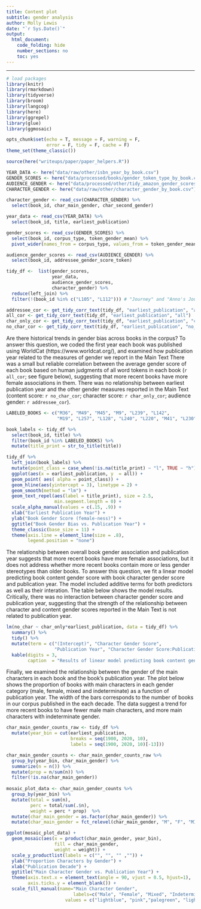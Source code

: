 ```yaml
---
title: Content plot
subtitle: gender analysis
author: Molly Lewis 
date: "`r Sys.Date()`"
output: 
  html_document:
    code_folding: hide
    number_sections: no
    toc: yes
---
```

  
******

```r
# load packages
library(knitr)
library(rmarkdown)
library(tidyverse)
library(broom)
library(langcog)
library(here)
library(ggrepel)
library(glue)
library(ggmosaic)

opts_chunk$set(echo = T, message = F, warning = F, 
               error = F, tidy = F, cache = F)
theme_set(theme_classic())

source(here("writeups/paper/paper_helpers.R"))
```

```r
YEAR_DATA <- here("data/raw/other/isbn_year_by_book.csv")
GENDER_SCORES <- here("data/processed/books/gender_token_type_by_book.csv")
AUDIENCE_GENDER <- here("data/processed/other/tidy_amazon_gender_scores.csv")
CHARACTER_GENDER <- here("data/raw/other/character_gender_by_book.csv")

character_gender <- read_csv(CHARACTER_GENDER) %>%
  select(book_id, char_main_gender, char_second_gender)

year_data <- read_csv(YEAR_DATA) %>%
  select(book_id, title, earliest_publication)

gender_scores <- read_csv(GENDER_SCORES) %>%
  select(book_id, corpus_type, token_gender_mean) %>%
  pivot_wider(names_from = corpus_type, values_from = token_gender_mean)

audience_gender_scores <- read_csv(AUDIENCE_GENDER) %>%
  select(book_id, addressee_gender_score_token)

tidy_df <-  list(gender_scores,
                 year_data,
                 audience_gender_scores,
                 character_gender) %>%
  reduce(left_join) %>%
  filter(!(book_id %in% c("L105", "L112"))) # "Journey" and "Anno's Journey" are pictures books

```

```r
addressee_cor <- get_tidy_corr_text(tidy_df, "earliest_publication", "addressee_gender_score_token")
all_cor <- get_tidy_corr_text(tidy_df, "earliest_publication", "all")
char_only_cor <- get_tidy_corr_text(tidy_df, "earliest_publication", "char_only")
no_char_cor <- get_tidy_corr_text(tidy_df, "earliest_publication", "no_char")
```

Are there historical trends in gender bias across books in the corpus? To answer this question, we coded the first year each book was published using WorldCat (https://www.worldcat.org/), and examined how publication year related to the measures of gender we report in the Main Text There was a small but reliable correlation between the average gender score of each book based on human judgments of all word tokens in each book (`r all_cor`; see figure below), suggesting that more recent books have more female associations in them. There was no relationship between earliest publication year and the other gender measures reported in the Main Text (content score: `r no_char_cor`; character score:  `r char_only_cor`; audience gender: `r addressee_cor`). 

```r

LABELED_BOOKS <- c("M36", "M49", "M45", "M9", "L239", "L142",
                   "M19", "L257", "L128", "L240", "L220", "M41", "L230")

book_labels <- tidy_df %>% 
  select(book_id, title) %>%
  filter(book_id %in% LABELED_BOOKS) %>%
  mutate(title_print = str_to_title(title))

tidy_df %>%
  left_join(book_labels) %>%
  mutate(point_class = case_when(!is.na(title_print) ~ "l", TRUE ~ "h")) %>%
  ggplot(aes(x = earliest_publication, y  = all)) +
  geom_point( aes( alpha = point_class)) +
  geom_hline(aes(yintercept = 3), linetype = 2) +
  geom_smooth(method = "lm") +
  geom_text_repel(aes(label = title_print), size = 2.5, 
                  min.segment.length = 0) +
  scale_alpha_manual(values = c(.15, .9)) +
  xlab("Earliest Publication Year") +
  ylab("Book Gender Score (female-ness)") +
  ggtitle("Book Gender Bias vs. Publication Year") +
  theme_classic(base_size = 11) +
  theme(axis.line = element_line(size = .8),
        legend.position = "none")

```

The relationship between overall book gender association and publication year suggests that more recent books have more female associations, but it does not address whether more recent books contain more or less gender stereotypes than older books. To answer this question, we fit a linear model predicting book content gender score with book character gender score and publication year. The model included additive terms for both predictors as well as their interation. The table below shows the model results. Critically, there was no interaction between character gender score and publication year, suggesting that the strength of the relationship between character and content gender scores reported in the Main Text is not related to publication year. 

```r
lm(no_char ~ char_only*earliest_publication, data = tidy_df) %>%
  summary() %>%
  tidy() %>%
  mutate(term = c("(Intercept)", "Character Gender Score",
                  "Publication Year", "Character Gender Score:Publication Year")) %>%
  kable(digits = 3,
        caption  = "Results of linear model predicting book content gender scores with character gender scores and book publication year.")
```

Finally, we examined the relationship between the gender of the main characters in each book and the book's publication year. The plot below shows the proportion of books with main characters in each gender category (male, female, mixed and indeterminate) as a function of publication year. The width of the bars corresponds to the number of books in our corpus published in the each decade. The data suggest a trend for more recent books to have fewer male main characters, and more main characters with indeterminate gender.

```r

char_main_gender_counts_raw <- tidy_df %>%
  mutate(year_bin = cut(earliest_publication, 
                        breaks = seq(1900, 2020, 10),
                        labels = seq(1900, 2020, 10)[-13])) 

char_main_gender_counts <- char_main_gender_counts_raw %>%
  group_by(year_bin, char_main_gender) %>%
  summarize(n = n()) %>%
  mutate(prop = n/sum(n)) %>%
  filter(!is.na(char_main_gender)) 
 
mosaic_plot_data <- char_main_gender_counts %>%
  group_by(year_bin) %>%
  mutate(total = sum(n),
         perc = total/sum(.$n),
         weight = perc * prop)  %>%
  mutate(char_main_gender = as.factor(char_main_gender)) %>%
  mutate(char_main_gender = fct_relevel(char_main_gender, "M", "F", "MIXED", "AND"))

ggplot(mosaic_plot_data) +
  geom_mosaic(aes(x = product(char_main_gender, year_bin), 
                  fill = char_main_gender,
                  weight = weight)) +
  scale_y_productlist(labels = c("", "", "" ,"")) +
  ylab("Proportion Characters by Gender") +
  xlab("Publication Decade") +
  ggtitle("Main Character Gender vs. Publication Year") +
  theme(axis.text.x = element_text(angle = 90, vjust = 0.5, hjust=1),
        axis.ticks.y = element_blank()) +
  scale_fill_manual(name="Main Character Gender",
                         labels=c("Male", "Female", "Mixed", "Indeterminate"),
                      values = c("lightblue", "pink","palegreen", "lightgoldenrod1"))
```

